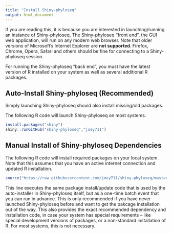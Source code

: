 ```yaml
---
title: "Install Shiny-phyloseq"
output: html_document
---
```


If you are reading this, it is because you are interested
in launching/running an instance of Shiny-phyloseq.
The Shiny-phyloseq "front end", the GUI web application,
will run on any modern web browser.
Note that older versions of Microsoft's Internet Explorer are **not supported**.
Firefox, Chrome, Opera, Safari and others should be fine
for connecting to a Shiny-phyloseq session.

For running the Shiny-phyloseq "back end", you must have
the latest version of R installed on your system
as well as several additional R packages.

## Auto-Install Shiny-phyloseq (Recommended)

Simply launching Shiny-phyloseq should also install missing/old packages.

The following R code will launch Shiny-phyloseq on most systems.

```r
install.packages("shiny")
shiny::runGitHub("shiny-phyloseq","joey711")
```


## Manual Install of Shiny-phyloseq Dependencies

The following R code will install required packages on your local system.
Note that this assumes that you have an active internet connection and updated R installation.

```r
source("https://raw.githubusercontent.com/joey711/shiny-phyloseq/master/install.R")
```

This line executes the same package install/update code that is used by the auto-installer in Shiny-phyloseq itself, but as a one-time batch event that you can run in advance. This is only recommended if you have never launched Shiny-phyloseq before and want to get the pakcage installation out of the way. This also provides the exact recommended dependency and installation code, in case your system has special requirements -- like special development versions of packages, or a non-standard installation of R. For most systems, this is not necessary.

